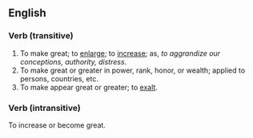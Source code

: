 ==English==
===Verb (transitive)===
#To make great; to [[enlarge]]; to [[increase]]; as, ''to aggrandize our conceptions, authority, distress''.
#To make great or greater in power, rank, honor, or wealth; applied to persons, countries, etc.
#To make appear great or greater; to [[exalt]].

===Verb (intransitive)===
To increase or become great.
